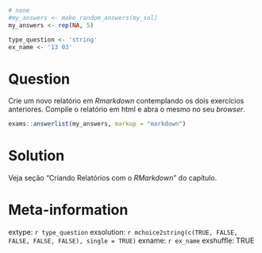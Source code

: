 ```r

```

```r
# none
#my_answers <- make_random_answers(my_sol)
my_answers <- rep(NA, 5)

type_question <- 'string'
ex_name <- '13 03'
```

Question
========

Crie um novo relatório em _Rmarkdown_ contemplando os dois exercícios anteriores. Compile o relatório em html e abra o mesmo no seu _browser_.

```r
exams::answerlist(my_answers, markup = "markdown")
```

Solution
================

Veja seção "Criando Relatórios com o _RMarkdown_" do capítulo. 

Meta-information
================
extype: `r type_question`
exsolution: `r mchoice2string(c(TRUE, FALSE, FALSE, FALSE, FALSE), single = TRUE)`
exname: `r ex_name`
exshuffle: TRUE

